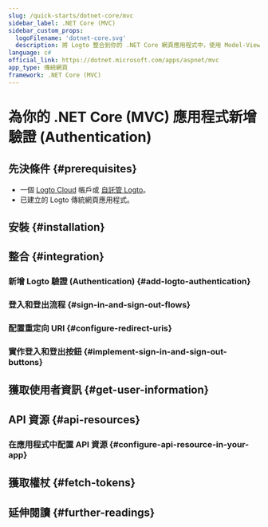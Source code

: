 ```yaml
---
slug: /quick-starts/dotnet-core/mvc
sidebar_label: .NET Core (MVC)
sidebar_custom_props:
  logoFilename: 'dotnet-core.svg'
  description: 將 Logto 整合到你的 .NET Core 網頁應用程式中，使用 Model-View-Controller (MVC)。
language: c#
official_link: https://dotnet.microsoft.com/apps/aspnet/mvc
app_type: 傳統網頁
framework: .NET Core (MVC)
---
```




# 為你的 .NET Core (MVC) 應用程式新增驗證 (Authentication)

<GuideTip />

## 先決條件 \{#prerequisites}

- 一個 [Logto Cloud](https://cloud.logto.io) 帳戶或 [自託管 Logto](/introduction/set-up-logto-oss)。
- 已建立的 Logto 傳統網頁應用程式。

## 安裝 \{#installation}

<Installation />

## 整合 \{#integration}

### 新增 Logto 驗證 (Authentication) \{#add-logto-authentication}

<AddAuthentication />

### 登入和登出流程 \{#sign-in-and-sign-out-flows}

<SignInAndSignOutFlows />

### 配置重定向 URI \{#configure-redirect-uris}

<ConfigureRedirectUris />

### 實作登入和登出按鈕 \{#implement-sign-in-and-sign-out-buttons}

<ImplementButtons />

<Checkpoint />

## 獲取使用者資訊 \{#get-user-information}

<GetUserInformation />

## API 資源 \{#api-resources}

<ApiResourcesDescription />

### 在應用程式中配置 API 資源 \{#configure-api-resource-in-your-app}

<ConfigureApiResources />

## 獲取權杖 \{#fetch-tokens}

<FetchTokens />

## 延伸閱讀 \{#further-readings}

<FurtherReadings />
